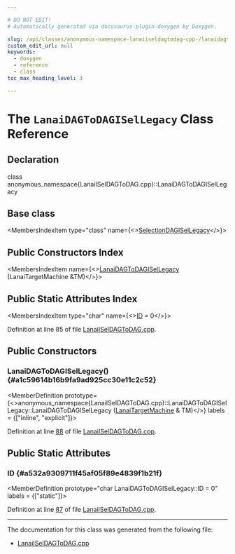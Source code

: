 ```yaml
---

# DO NOT EDIT!
# Automatically generated via docusaurus-plugin-doxygen by Doxygen.

slug: /api/classes/anonymous-namespace-lanaiiseldagtodag-cpp-/lanaidagtodagisellegacy
custom_edit_url: null
keywords:
  - doxygen
  - reference
  - class
toc_max_heading_level: 3

---
```





# The `LanaiDAGToDAGISelLegacy` Class Reference

<DoxygenPage pluginConfig={pluginConfig}>



## Declaration

<CodeBlock>class anonymous_namespace{LanaiISelDAGToDAG.cpp}::LanaiDAGToDAGISelLegacy</CodeBlock>

## Base class

<MembersIndex>

<MembersIndexItem
  type="class"
  name={<><a href="/docs/api/classes/llvm/selectiondagisellegacy">SelectionDAGISelLegacy</a></>}>
</MembersIndexItem>

</MembersIndex>

## Public Constructors Index

<MembersIndex>

<MembersIndexItem
  name={<><a href="#a1c59614b16b9fa9ad925cc30e11c2c52">LanaiDAGToDAGISelLegacy</a> (LanaiTargetMachine &amp;TM)</>}>
</MembersIndexItem>

</MembersIndex>

## Public Static Attributes Index

<MembersIndex>

<MembersIndexItem
  type="char"
  name={<><a href="#a532a9309711f45af05f89e4839f1b21f">ID</a> = 0</>}>
</MembersIndexItem>

</MembersIndex>


Definition at line 85 of file <a href="/docs/api/files/lib/lib/target/lib/target/lanai/lanaiiseldagtodag-cpp">LanaiISelDAGToDAG.cpp</a>.

<SectionDefinition>

## Public Constructors

### LanaiDAGToDAGISelLegacy() {#a1c59614b16b9fa9ad925cc30e11c2c52}

<MemberDefinition
  prototype={<>anonymous&#95;namespace&#123;LanaiISelDAGToDAG.cpp&#125;::LanaiDAGToDAGISelLegacy::LanaiDAGToDAGISelLegacy (<a href="/docs/api/classes/llvm/lanaitargetmachine">LanaiTargetMachine</a> &amp; TM)</>}
  labels = {["inline", "explicit"]}>

Definition at line <a href="/docs/api/files/lib/lib/target/lib/target/lanai/lanaiiseldagtodag-cpp/#l00088">88</a> of file <a href="/docs/api/files/lib/lib/target/lib/target/lanai/lanaiiseldagtodag-cpp">LanaiISelDAGToDAG.cpp</a>.
</MemberDefinition>

</SectionDefinition>

<SectionDefinition>

## Public Static Attributes

### ID {#a532a9309711f45af05f89e4839f1b21f}

<MemberDefinition
  prototype="char LanaiDAGToDAGISelLegacy::ID = 0"
  labels = {["static"]}>

Definition at line <a href="/docs/api/files/lib/lib/target/lib/target/lanai/lanaiiseldagtodag-cpp/#l00087">87</a> of file <a href="/docs/api/files/lib/lib/target/lib/target/lanai/lanaiiseldagtodag-cpp">LanaiISelDAGToDAG.cpp</a>.
</MemberDefinition>

</SectionDefinition>

<hr/>

The documentation for this class was generated from the following file:

<ul>
<li><a href="/docs/api/files/lib/lib/target/lib/target/lanai/lanaiiseldagtodag-cpp">LanaiISelDAGToDAG.cpp</a></li>
</ul>

</DoxygenPage>
